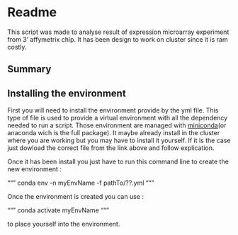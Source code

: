 # Readme

This script was made to analyse result of expression microarray experiment from 3' affymetrix chip.
It has been design to work on cluster since it is ram costly.

## Summary


## Installing the environment

First you will need to install the environment provide by the yml file.
This type of file is used to provide a virtual environment with all the dependency needed to run a script.
Those environment are managed with [miniconda](https://conda.io/miniconda.html)(or anaconda wich is the full package).
It maybe already install in the cluster where you are working but you may have to install it yourself.
If it is the case just dowload the correct file from the link above and follow explication.

Once it has been install you just have to run this command line to create the new environment :

"""
conda env -n myEnvName -f pathTo/??.yml
"""

Once the environment is created you can use :

"""
conda activate myEnvName
"""

to place yourself into the environment.
